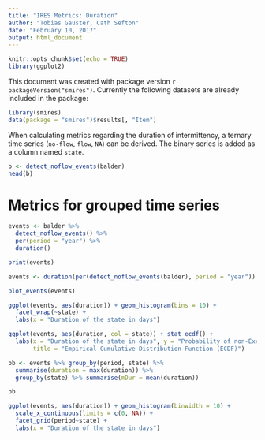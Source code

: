 ```yaml
---
title: "IRES Metrics: Duration"
author: "Tobias Gauster, Cath Sefton"
date: "February 10, 2017"
output: html_document
---
```


```r
knitr::opts_chunk$set(echo = TRUE)
library(ggplot2)
```

This document was created with package version ``r packageVersion("smires")``. Currently the following datasets are already included in the package:
```r
library(smires)
data(package = "smires")$results[, "Item"]
```


When calculating metrics regarding the duration of intermittency, a ternary time series (`no-flow`, `flow`, `NA`) can be derived.  The binary series is added as a column named `state`. 

```r
b <- detect_noflow_events(balder)
head(b)
```


# Metrics for grouped time series
```r
events <- balder %>% 
  detect_noflow_events() %>% 
  per(period = "year") %>% 
  duration()

print(events)
```


```r
events <- duration(per(detect_noflow_events(balder), period = "year"))
```


```r
plot_events(events)
```


```r
ggplot(events, aes(duration)) + geom_histogram(bins = 10) + 
  facet_wrap(~state) + 
  labs(x = "Duration of the state in days")

ggplot(events, aes(duration, col = state)) + stat_ecdf() + 
  labs(x = "Duration of the state in days", y = "Probability of non-Exceedance", 
       title = "Empirical Cumulative Distribution Function (ECDF)")
```


```r
bb <- events %>% group_by(period, state) %>% 
  summarise(duration = max(duration)) %>% 
  group_by(state) %>% summarise(mDur = mean(duration))

bb
```



```r
ggplot(events, aes(duration)) + geom_histogram(binwidth = 10) + 
  scale_x_continuous(limits = c(0, NA)) + 
  facet_grid(period~state) + 
  labs(x = "Duration of the state in days")
```